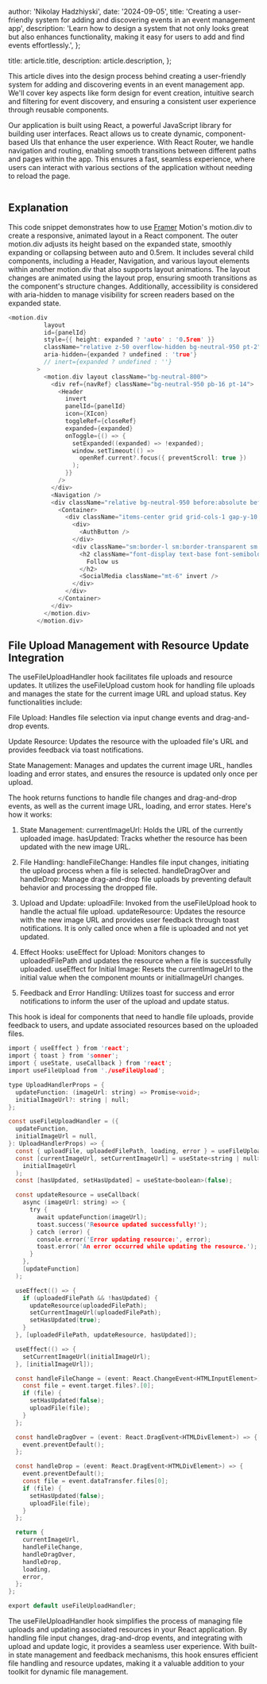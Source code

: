 
  author: 'Nikolay Hadzhiyski',
  date: '2024-09-05',
  title:
    'Creating a user-friendly system for adding and discovering events in an event management app',
  description:
    'Learn how to design a system that not only looks great but also enhances functionality, making it easy for users to add and find events effortlessly.',
};

  title: article.title,
  description: article.description,
};


This article dives into the design process behind creating a user-friendly system for adding and discovering events in an event management app. We'll cover key aspects like form design for event creation, intuitive search and filtering for event discovery, and ensuring a consistent user experience through reusable components.

Our application is built using React, a powerful JavaScript library for building user interfaces. React allows us to create dynamic, component-based UIs that enhance the user experience. With React Router, we handle navigation and routing, enabling smooth transitions between different paths and pages within the app. This ensures a fast, seamless experience, where users can interact with various sections of the application without needing to reload the page.

<Image src={designSystem} alt="" />

## Explanation

This code snippet demonstrates how to use <a target='_blank' href='https://www.framer.com/'>Framer</a> Motion's motion.div to create a responsive, animated layout in a React component. The outer motion.div adjusts its height based on the expanded state, smoothly expanding or collapsing between auto and 0.5rem. It includes several child components, including a Header, Navigation, and various layout elements within another motion.div that also supports layout animations. The layout changes are animated using the layout prop, ensuring smooth transitions as the component's structure changes. Additionally, accessibility is considered with aria-hidden to manage visibility for screen readers based on the expanded state.

```c
<motion.div
          layout
          id={panelId}
          style={{ height: expanded ? 'auto' : '0.5rem' }}
          className="relative z-50 overflow-hidden bg-neutral-950 pt-2"
          aria-hidden={expanded ? undefined : 'true'}
          // inert={expanded ? undefined : ''}
        >
          <motion.div layout className="bg-neutral-800">
            <div ref={navRef} className="bg-neutral-950 pb-16 pt-14">
              <Header
                invert
                panelId={panelId}
                icon={XIcon}
                toggleRef={closeRef}
                expanded={expanded}
                onToggle={() => {
                  setExpanded((expanded) => !expanded);
                  window.setTimeout(() =>
                    openRef.current?.focus({ preventScroll: true })
                  );
                }}
              />
            </div>
            <Navigation />
            <div className="relative bg-neutral-950 before:absolute before:inset-x-0 before:top-0 before:h-px before:bg-neutral-800">
              <Container>
                <div className="items-center grid grid-cols-1 gap-y-10 pb-16 pt-10 sm:grid-cols-2 sm:pt-16">
                  <div>
                    <AuthButton />
                  </div>
                  <div className="sm:border-l sm:border-transparent sm:pl-16">
                    <h2 className="font-display text-base font-semibold text-white">
                      Follow us
                    </h2>
                    <SocialMedia className="mt-6" invert />
                  </div>
                </div>
              </Container>
            </div>
          </motion.div>
        </motion.div>
```

## File Upload Management with Resource Update Integration

The useFileUploadHandler hook facilitates file uploads and resource updates. It utilizes the useFileUpload custom hook for handling file uploads and manages the state for the current image URL and upload status. Key functionalities include:

File Upload: Handles file selection via input change events and drag-and-drop
events.

Update Resource: Updates the resource with the uploaded file's URL and provides
feedback via toast notifications.

State Management: Manages and updates the current image URL, handles loading and
error states, and ensures the resource is updated only once per upload.

The hook returns functions to handle file changes and drag-and-drop events, as well as the current image URL, loading, and error states.
Here's how it works:

1. State Management:
   currentImageUrl: Holds the URL of the currently uploaded image.
   hasUpdated: Tracks whether the resource has been updated with the new image URL.

2. File Handling: handleFileChange: Handles file input changes, initiating the upload process when a file is selected.
   handleDragOver and handleDrop: Manage drag-and-drop file uploads by preventing default behavior and processing the dropped file.

3. Upload and Update: uploadFile: Invoked from the useFileUpload hook to handle the actual file upload.
   updateResource: Updates the resource with the new image URL and provides user feedback through toast notifications. It is only called once when a file is uploaded and not yet updated.

4. Effect Hooks: useEffect for Upload: Monitors changes to uploadedFilePath and updates the resource when a file is successfully uploaded.
   useEffect for Initial Image: Resets the currentImageUrl to the initial value when the component mounts or initialImageUrl changes.

5. Feedback and Error Handling: Utilizes toast for success and error notifications to inform the user of the upload and update status.

This hook is ideal for components that need to handle file uploads, provide feedback to users, and update associated resources based on the uploaded files.

```c
import { useEffect } from 'react';
import { toast } from 'sonner';
import { useState, useCallback } from 'react';
import useFileUpload from './useFileUpload';

type UploadHandlerProps = {
  updateFunction: (imageUrl: string) => Promise<void>;
  initialImageUrl?: string | null;
};

const useFileUploadHandler = ({
  updateFunction,
  initialImageUrl = null,
}: UploadHandlerProps) => {
  const { uploadFile, uploadedFilePath, loading, error } = useFileUpload();
  const [currentImageUrl, setCurrentImageUrl] = useState<string | null>(
    initialImageUrl
  );
  const [hasUpdated, setHasUpdated] = useState<boolean>(false);

  const updateResource = useCallback(
    async (imageUrl: string) => {
      try {
        await updateFunction(imageUrl);
        toast.success('Resource updated successfully!');
      } catch (error) {
        console.error('Error updating resource:', error);
        toast.error('An error occurred while updating the resource.');
      }
    },
    [updateFunction]
  );

  useEffect(() => {
    if (uploadedFilePath && !hasUpdated) {
      updateResource(uploadedFilePath);
      setCurrentImageUrl(uploadedFilePath);
      setHasUpdated(true);
    }
  }, [uploadedFilePath, updateResource, hasUpdated]);

  useEffect(() => {
    setCurrentImageUrl(initialImageUrl);
  }, [initialImageUrl]);

  const handleFileChange = (event: React.ChangeEvent<HTMLInputElement>) => {
    const file = event.target.files?.[0];
    if (file) {
      setHasUpdated(false);
      uploadFile(file);
    }
  };

  const handleDragOver = (event: React.DragEvent<HTMLDivElement>) => {
    event.preventDefault();
  };

  const handleDrop = (event: React.DragEvent<HTMLDivElement>) => {
    event.preventDefault();
    const file = event.dataTransfer.files[0];
    if (file) {
      setHasUpdated(false);
      uploadFile(file);
    }
  };

  return {
    currentImageUrl,
    handleFileChange,
    handleDragOver,
    handleDrop,
    loading,
    error,
  };
};

export default useFileUploadHandler;

```

The useFileUploadHandler hook simplifies the process of managing file uploads and updating associated resources in your React application. By handling file input changes, drag-and-drop events, and integrating with upload and update logic, it provides a seamless user experience. With built-in state management and feedback mechanisms, this hook ensures efficient file handling and resource updates, making it a valuable addition to your toolkit for dynamic file management.
